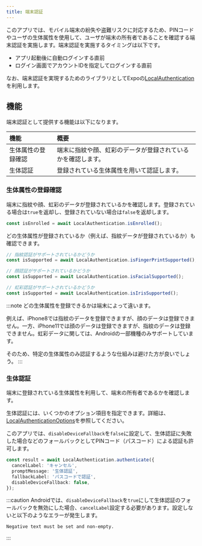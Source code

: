 ```yaml
---
title: 端末認証
---
```


このアプリでは、モバイル端末の紛失や盗難リスクに対応するため、PINコードやユーザの生体属性を使用して、ユーザが端末の所有者であることを確認する端末認証を実施します。端末認証を実施するタイミングは以下です。

- アプリ起動後に自動ログインする直前
- ログイン画面でアカウントIDを指定してログインする直前

なお、端末認証を実現するためのライブラリとしてExpoの[LocalAuthentication](https://docs.expo.dev/versions/latest/sdk/local-authentication/)を利用します。

## 機能

端末認証として提供する機能は以下になります。

| 機能 | 概要 |
|:--|:--|
| 生体属性の登録確認 | 端末に指紋や顔、虹彩のデータが登録されているかを確認します。 |
| 生体認証 | 登録されている生体属性を用いて認証します。 |

### 生体属性の登録確認

端末に指紋や顔、虹彩のデータが登録されているかを確認します。登録されている場合は`true`を返却し、登録されていない場合は`false`を返却します。

```typescript jsx title='生体属性の登録確認の例'
const isEnrolled = await LocalAuthentication.isEnrolled();
```

どの生体属性が登録されているか（例えば、指紋データが登録されているか）も確認できます。

```typescript jsx title='生体属性の登録確認の例'
// 指紋認証がサポートされているかどうか
const isSupported = await LocalAuthentication.isFingerPrintSupported();
```

```typescript jsx title='生体属性の登録確認の例'
// 顔認証がサポートされているかどうか
const isSupported = await LocalAuthentication.isFacialSupported();
```

```typescript jsx title='生体属性の登録確認の例'
// 虹彩認証がサポートされているかどうか
const isSupported = await LocalAuthentication.isIrisSupported();
```

:::note
どの生体属性を登録できるかは端末によって違います。

例えば、iPhone8では指紋のデータを登録できますが、顔のデータは登録できません。一方、iPhone11では顔のデータは登録できますが、指紋のデータは登録できません。虹彩データに関しては、Androidの一部機種のみサポートしています。

そのため、特定の生体属性のみ認証するような仕組みは避けた方が良いでしょう。
:::

### 生体認証

端末に登録されている生体属性を利用して、端末の所有者であるかを確認します。

生体認証には、いくつかのオプション項目を指定できます。詳細は、[LocalAuthenticationOptions](https://docs.expo.dev/versions/latest/sdk/local-authentication/#localauthenticationoptions)を参照してください。

このアプリでは、`disableDeviceFallback`を`false`に設定して、生体認証に失敗した場合などのフォールバックとしてPINコード（パスコード）による認証も許可します。

```typescript jsx title='生体認証の例'
const result = await LocalAuthentication.authenticate({
  cancelLabel: 'キャンセル',
  promptMessage: '生体認証',
  fallbackLabel: 'パスコードで認証',
  disableDeviceFallback: false,
});
```

:::caution
Androidでは、`disableDeviceFallback`を`true`にして生体認証のフォールバックを無効にした場合、`cancelLabel`設定する必要があります。設定しないと以下のようなエラーが発生します。

```console
Negative text must be set and non-empty.
```

:::
